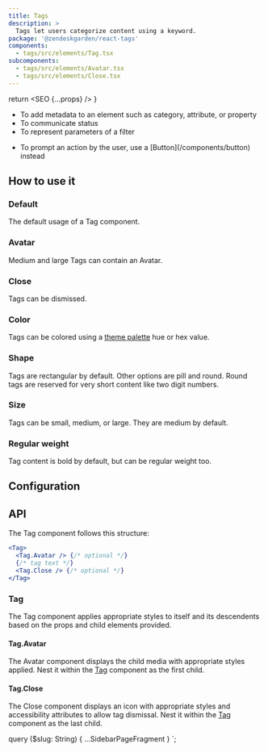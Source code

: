 ```yaml
---
title: Tags
description: >
  Tags let users categorize content using a keyword.
package: '@zendeskgarden/react-tags'
components:
  - tags/src/elements/Tag.tsx
subcomponents:
  - tags/src/elements/Avatar.tsx
  - tags/src/elements/Close.tsx
---
```



  return <SEO {...props} />
}

<Usage>
  <Use>
    <ul>
      <li>To add metadata to an element such as category, attribute, or property</li>
      <li>To communicate status</li>
      <li>To represent parameters of a filter</li>
    </ul>
  </Use>
  <Misuse>
    <ul>
      <li>
        <Markdown>
          To prompt an action by the user, use a [Button](/components/button) instead
        </Markdown>
      </li>
    </ul>
  </Misuse>
</Usage>

## How to use it

### Default

The default usage of a Tag component.


<CodeExample code={TagsDefaultCode}>
  <TagsDefault />
</CodeExample>

### Avatar

Medium and large Tags can contain an Avatar.


<CodeExample code={TagsAvatarCode}>
  <TagsAvatar />
</CodeExample>

### Close

Tags can be dismissed.


<CodeExample code={TagsCloseCode}>
  <TagsClose />
</CodeExample>

### Color

Tags can be colored using a [theme palette](/components/theme-object#palette)
hue or hex value.


<CodeExample code={TagsColorCode}>
  <TagsColor />
</CodeExample>

### Shape

Tags are rectangular by default. Other options are pill and round. Round tags
are reserved for very short content like two digit numbers.


<CodeExample code={TagsShapeCode}>
  <TagsShape />
</CodeExample>

### Size

Tags can be small, medium, or large. They are medium by default.


<CodeExample code={TagsSizeCode}>
  <TagsSize />
</CodeExample>

### Regular weight

Tag content is bold by default, but can be regular weight too.


<CodeExample code={TagsWeightCode}>
  <TagsWeight />
</CodeExample>

## Configuration

<Configuration reactPackage={props.data.mdx.package} components={props.data.mdx.components} />

## API

The Tag component follows this structure:

```jsx
<Tag>
  <Tag.Avatar /> {/* optional */}
  {/* tag text */}
  <Tag.Close /> {/* optional */}
</Tag>
```

### Tag

<Component components={props.data.mdx.components} componentName="tag" />

The Tag component applies appropriate styles to itself and its descendents based on the props and
child elements provided.

<PropSheet components={props.data.mdx.components} componentName="tag" />

#### Tag.Avatar

<Component components={props.data.mdx.subcomponents} componentName="tag.avatar" />

The Avatar component displays the child media with appropriate styles applied. Nest it within the [Tag](#tag)
component as the first child.

<PropSheet components={props.data.mdx.subcomponents} componentName="tag.avatar" />

#### Tag.Close

<Component components={props.data.mdx.subcomponents} componentName="tag.close" />

The Close component displays an icon with appropriate styles and accessibility attributes to allow tag
dismissal. Nest it within the [Tag](#tag) component as the last child.

<PropSheet components={props.data.mdx.subcomponents} componentName="tag.close" />


  query ($slug: String) {
    ...SidebarPageFragment
  }
`;
